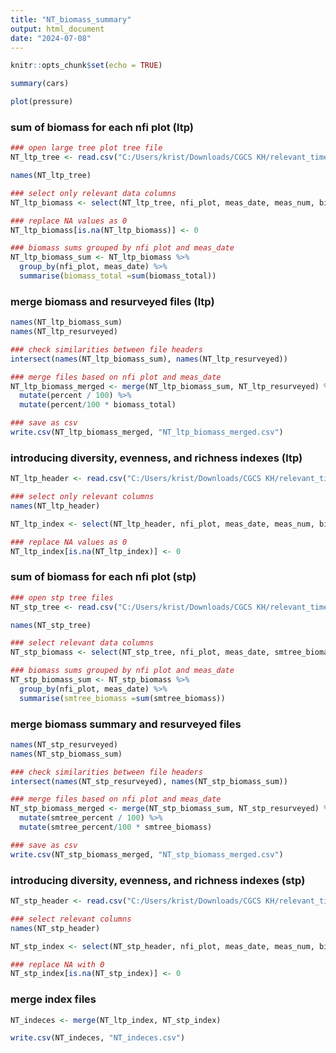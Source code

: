 ```yaml
---
title: "NT_biomass_summary"
output: html_document
date: "2024-07-08"
---
```


```r
knitr::opts_chunk$set(echo = TRUE)
```



```r
summary(cars)
```



```r
plot(pressure)
```


### sum of biomass for each nfi plot (ltp)
```r
### open large tree plot tree file
NT_ltp_tree <- read.csv("C:/Users/krist/Downloads/CGCS KH/relevant_time_data/nt_gp_ltp_tree.csv")

names(NT_ltp_tree)

### select only relevant data columns
NT_ltp_biomass <- select(NT_ltp_tree, nfi_plot, meas_date, meas_num, biomass_total)

### replace NA values as 0
NT_ltp_biomass[is.na(NT_ltp_biomass)] <- 0

### biomass sums grouped by nfi plot and meas_date
NT_ltp_biomass_sum <- NT_ltp_biomass %>%
  group_by(nfi_plot, meas_date) %>%
  summarise(biomass_total =sum(biomass_total))

```

### merge biomass and resurveyed files (ltp)
```r
names(NT_ltp_biomass_sum)
names(NT_ltp_resurveyed)

### check similarities between file headers
intersect(names(NT_ltp_biomass_sum), names(NT_ltp_resurveyed))

### merge files based on nfi plot and meas_date
NT_ltp_biomass_merged <- merge(NT_ltp_biomass_sum, NT_ltp_resurveyed) %>%
  mutate(percent / 100) %>%
  mutate(percent/100 * biomass_total)

### save as csv
write.csv(NT_ltp_biomass_merged, "NT_ltp_biomass_merged.csv")

```

### introducing diversity, evenness, and richness indexes (ltp)
```r
NT_ltp_header <- read.csv("C:/Users/krist/Downloads/CGCS KH/relevant_time_data/nt_gp_ltp_header.csv")

### select only relevant columns
names(NT_ltp_header)

NT_ltp_index <- select(NT_ltp_header, nfi_plot, meas_date, meas_num, bindex_ltshannon, bindex_lteven, bindex_ltmargalef)

### replace NA values as 0
NT_ltp_index[is.na(NT_ltp_index)] <- 0
```

### sum of biomass for each nfi plot (stp)
```r
### open stp tree files
NT_stp_tree <- read.csv("C:/Users/krist/Downloads/CGCS KH/relevant_time_data/nt_gp_stp_tree.csv")

names(NT_stp_tree)

### select relevant data columns
NT_stp_biomass <- select(NT_stp_tree, nfi_plot, meas_date, smtree_biomass)

### biomass sums grouped by nfi plot and meas_date
NT_stp_biomass_sum <- NT_stp_biomass %>%
  group_by(nfi_plot, meas_date) %>%
  summarise(smtree_biomass =sum(smtree_biomass))

```

### merge biomass summary and resurveyed files
```r
names(NT_stp_resurveyed)
names(NT_stp_biomass_sum)

### check similarities between file headers
intersect(names(NT_stp_resurveyed), names(NT_stp_biomass_sum))

### merge files based on nfi plot and meas_date
NT_stp_biomass_merged <- merge(NT_stp_biomass_sum, NT_stp_resurveyed) %>%
  mutate(smtree_percent / 100) %>%
  mutate(smtree_percent/100 * smtree_biomass)

### save as csv
write.csv(NT_stp_biomass_merged, "NT_stp_biomass_merged.csv")
```

### introducing diversity, evenness, and richness indexes (stp)
```r
NT_stp_header <- read.csv("C:/Users/krist/Downloads/CGCS KH/relevant_time_data/nt_gp_stp_header.csv")

### select relevant columns
names(NT_stp_header)

NT_stp_index <- select(NT_stp_header, nfi_plot, meas_date, meas_num, bindex_stshannon, bindex_steven, bindex_stmargalef)

### replace NA with 0
NT_stp_index[is.na(NT_stp_index)] <- 0
```

### merge index files
```r
NT_indeces <- merge(NT_ltp_index, NT_stp_index)

write.csv(NT_indeces, "NT_indeces.csv")

```